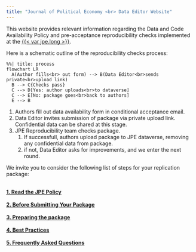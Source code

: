 ```yaml
---
title: "Journal of Political Economy <br> Data Editor Website"
---
```


This website provides relevant information regarding the Data and Code Availability Policy and pre-acceptance reproducibility checks implemented at the [{{< var jpe.long >}}]({{< var jpe.url >}}). 


Here is a schematic outline of the reproducibility checks process:

```mermaid
%%| title: process
flowchart LR
  A(Author fills<br> out form) --> B(Data Editor<br>sends private<br>upload link)
  B --> C{Checks pass}
  C --> D[Yes: author uploads<br>to dataverse]
  C --> E[No: package goes<br>back to authors]
  E --> B
```



1. Authors fill out data availability form in conditional acceptance email.
2. Data Editor invites submission of package via private upload link. Confidential data can be shared at this stage.
3. JPE Reproducibility team checks package.
   1. If successfull, authors upload package to JPE dataverse, removing any confidential data from package.
   2. if not, Data Editor asks for improvements, and we enter the next round.


We invite you to consider the following list of steps for your replication package:

<br>
[**1. Read the JPE Policy**](policy.qmd){.btn .btn-primary .btn role="button"}
<br>
<br>
[**2. Before Submitting Your Package**](before.qmd){.btn .btn-primary .btn role="button"}
<br>
<br>
[**3. Preparing the package**](package.qmd){.btn .btn-primary .btn role="button"}
<br>
<br>
[**4. Best Practices**](best.qmd){.btn .btn-primary .btn role="button"}
<br>
<br>
[**5. Frequently Asked Questions**](faqs.qmd){.btn .btn-primary .btn role="button"}

